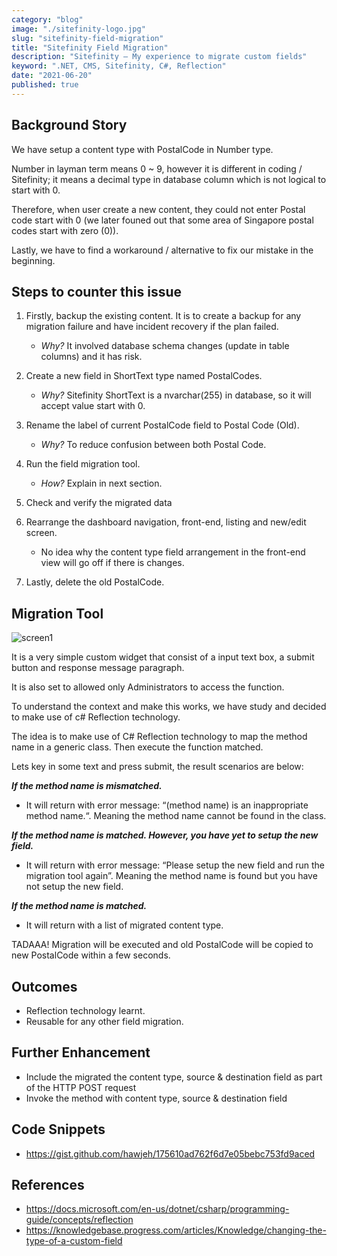 ```yaml
---
category: "blog"
image: "./sitefinity-logo.jpg"
slug: "sitefinity-field-migration"
title: "Sitefinity Field Migration"
description: "Sitefinity – My experience to migrate custom fields"
keyword: ".NET, CMS, Sitefinity, C#, Reflection"
date: "2021-06-20"
published: true
---
```


## Background Story

We have setup a content type with PostalCode in Number type.

Number in layman term means 0 ~ 9, however it is different in coding / Sitefinity; it means a decimal type in database column which is not logical to start with 0. 

Therefore, when user create a new content, they could not enter Postal code start with 0 (we later founed out that some area of Singapore postal codes start with zero (0)).

Lastly, we have to find a workaround / alternative to fix our mistake in the beginning.

## Steps to counter this issue

1. Firstly, backup the existing content. It is to create a backup for any migration failure and have incident recovery if the plan failed.

    - *Why?* It involved database schema changes (update in table columns) and it has risk.

2. Create a new field in ShortText type named PostalCodes.

    - *Why?* Sitefinity ShortText is a nvarchar(255) in database, so it will accept value start with 0.

3. Rename the label of current PostalCode field to Postal Code (Old).

    - *Why?* To reduce confusion between both Postal Code.

4. Run the field migration tool.

    - *How?* Explain in next section.

5. Check and verify the migrated data

6. Rearrange the dashboard navigation, front-end, listing and new/edit screen.

    - No idea why the content type field arrangement in the front-end view will go off if there is changes.

7. Lastly, delete the old PostalCode.

## Migration Tool

![screen1](./screen-1.png)

It is a very simple custom widget that consist of a input text box, a submit button and response message paragraph. 

It is also set to allowed only Administrators to access the function. 

To understand the context and make this works, we have study and decided to make use of c# Reflection technology. 

The idea is to make use of C# Reflection technology to map the method name in a generic class. Then execute the function matched.



Lets key in some text and press submit, the result scenarios are below:



<b>*If the method name is mismatched.*</b>

- It will return with error message: “(method name) is an inappropriate method name.“. Meaning the method name cannot be found in the class.



<b>*If the method name is matched. However, you have yet to setup the new field.*</b>

- It will return with error message: “Please setup the new field and run the migration tool again”. Meaning the method name is found but you have not setup the new field.



<b>*If the method name is matched.*</b>

- It will return with a list of migrated content type.



TADAAA! Migration will be executed and old PostalCode will be copied to new PostalCode within a few seconds.

## Outcomes

- Reflection technology learnt.
- Reusable for any other field migration.

## Further Enhancement

- Include the migrated the content type, source & destination field as part of the HTTP POST request
- Invoke the method with content type, source & destination field

## Code Snippets

- https://gist.github.com/hawjeh/175610ad762f6d7e05bebc753fd9aced

## References

- https://docs.microsoft.com/en-us/dotnet/csharp/programming-guide/concepts/reflection
- https://knowledgebase.progress.com/articles/Knowledge/changing-the-type-of-a-custom-field

